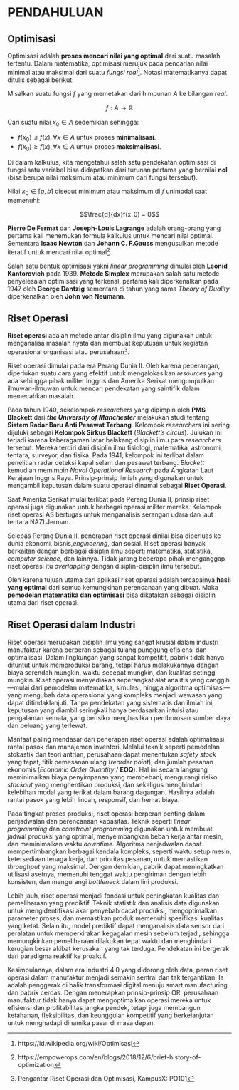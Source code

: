 # PENDAHULUAN 

## Optimisasi

Optimisasi adalah **proses mencari nilai yang optimal** dari suatu masalah tertentu. Dalam matematika, optimisasi merujuk pada pencarian nilai minimal atau maksimal dari suatu *fungsi real*[^1]. Notasi matematikanya dapat ditulis sebagai berikut:

[^1]: https://id.wikipedia.org/wiki/Optimisasi

Misalkan suatu fungsi $f$ yang memetakan dari himpunan $A$ ke bilangan *real*.

$$f: A \rightarrow \mathbb{R}$$

Cari suatu nilai $x_0 \in A$ sedemikian sehingga:

-   $f(x_0) \leq f(x), \forall x \in A$ untuk proses **minimalisasi**.
-   $f(x_0) \geq f(x), \forall x \in A$ untuk proses **maksimalisasi**.

Di dalam kalkulus, kita mengetahui salah satu pendekatan optimisasi di fungsi satu variabel bisa didapatkan dari turunan pertama yang bernilai **nol** (bisa berupa nilai maksimum atau minimum dari fungsi tersebut).

Nilai $x_0 \in [a,b]$ disebut minimum atau maksimum di $f$ unimodal saat memenuhi:

$$\frac{d}{dx}f(x_0) = 0$$

**Pierre De Fermat** dan **Joseph-Louis Lagrange** adalah orang-orang yang pertama kali menemukan formula kalkulus untuk mencari nilai optimal. Sementara **Isaac Newton** dan **Johann C. F.Gauss** mengusulkan metode iteratif untuk mencari nilai optimal[^2].

[^2]: https://empowerops.com/en/blogs/2018/12/6/brief-history-of-optimization

Salah satu bentuk optimisasi yakni *linear programming* dimulai oleh **Leonid Kantorovich** pada 1939. **Metode Simplex** merupakan salah satu metode penyelesaian optimisasi yang terkenal, pertama kali diperkenalkan pada 1947 oleh **George Dantzig** sementara di tahun yang sama *Theory of Duality* diperkenalkan oleh **John von Neumann**.

## Riset Operasi

**Riset operasi** adalah metode antar disiplin ilmu yang digunakan untuk menganalisa masalah nyata dan membuat keputusan untuk kegiatan operasional organisasi atau perusahaan[^3].

[^3]: Pengantar Riset Operasi dan Optimisasi, KampusX: PO101

Riset operasi dimulai pada era Perang Dunia II. Oleh karena peperangan, diperlukan suatu cara yang efektif untuk mengalokasikan *resources* yang ada sehingga pihak militer Inggris dan Amerika Serikat mengumpulkan ilmuwan-ilmuwan untuk mencari pendekatan yang saintifik dalam memecahkan masalah.

Pada tahun 1940, sekelompok *researchers* yang dipimpin oleh **PMS Blackett** dari ***the University of Manchester*** melakukan studi tentang **Sistem Radar Baru Anti Pesawat Terbang**. Kelompok *researchers* ini sering dijuluki sebagai **Kelompok Sirkus Blackett** (*Blackett’s circus*). Julukan ini terjadi karena keberagaman latar belakang disiplin ilmu para *researchers* tersebut. Mereka terdiri dari disiplin ilmu fisiologi, matematika, astronomi, tentara, surveyor, dan fisika. Pada 1941, kelompok ini terlibat dalam penelitian radar deteksi kapal selam dan pesawat terbang. *Blackett* kemudian memimpin *Naval Operational Research* pada Angkatan Laut Kerajaan Inggris Raya. Prinsip-prinsip ilmiah yang digunakan untuk mengambil keputusan dalam suatu operasi dinamai sebagai **Riset Operasi**.

Saat Amerika Serikat mulai terlibat pada Perang Dunia II, prinsip riset operasi juga digunakan untuk berbagai operasi militer mereka. Kelompok riset operasi AS bertugas untuk menganalisis serangan udara dan laut tentara NAZI Jerman.

Selepas Perang Dunia II, penerapan riset operasi dinilai bisa diperluas ke dunia ekonomi, bisnis,*engineering*, dan sosial. Riset operasi banyak berkaitan dengan berbagai disiplin ilmu seperti matematika, statistika, *computer science*, dan lainnya. Tidak jarang beberapa pihak menganggap riset operasi itu *overlapping* dengan disiplin-disiplin ilmu tersebut.

Oleh karena tujuan utama dari aplikasi riset operasi adalah tercapainya **hasil yang optimal** dari semua kemungkinan perencanaan yang dibuat. Maka **pemodelan matematika dan optimisasi** bisa dikatakan sebagai disiplin utama dari riset operasi.

## Riset Operasi dalam Industri

Riset operasi merupakan disiplin ilmu yang sangat krusial dalam industri manufaktur karena berperan sebagai tulang punggung efisiensi dan optimalisasi. Dalam lingkungan yang sangat kompetitif, pabrik tidak hanya dituntut untuk memproduksi barang, tetapi harus melakukannya dengan biaya serendah mungkin, waktu secepat mungkin, dan kualitas setinggi mungkin. Riset operasi menyediakan seperangkat alat analitis yang canggih—mulai dari pemodelan matematika, simulasi, hingga algoritma optimisasi—yang mengubah data operasional yang kompleks menjadi wawasan yang dapat ditindaklanjuti. Tanpa pendekatan yang sistematis dan ilmiah ini, keputusan yang diambil seringkali hanya berdasarkan intuisi atau pengalaman semata, yang berisiko menghasilkan pemborosan sumber daya dan peluang yang terlewat.

Manfaat paling mendasar dari penerapan riset operasi adalah optimalisasi rantai pasok dan manajemen inventori. Melalui teknik seperti pemodelan stokastik dan teori antrian, perusahaan dapat menentukan _safety stock_ yang tepat, titik pemesanan ulang (_reorder point_), dan jumlah pesanan ekonomis (_Economic Order Quantity_ / __EOQ__). Hal ini secara langsung meminimalkan biaya penyimpanan yang membebani, mengurangi risiko _stockout_ yang menghentikan produksi, dan sekaligus menghindari kelebihan modal yang terikat dalam barang dagangan. Hasilnya adalah rantai pasok yang lebih lincah, responsif, dan hemat biaya.

Pada tingkat proses produksi, riset operasi berperan penting dalam penjadwalan dan perencanaan kapasitas. Teknik seperti _linear programming_ dan _constraint programming_ digunakan untuk membuat jadwal produksi yang optimal, menyeimbangkan beban kerja antar mesin, dan meminimalkan waktu _downtime_. Algoritma penjadwalan dapat mempertimbangkan berbagai kendala kompleks, seperti waktu setup mesin, ketersediaan tenaga kerja, dan prioritas pesanan, untuk memastikan _throughput_ yang maksimal. Dengan demikian, pabrik dapat meningkatkan utilisasi asetnya, memenuhi tenggat waktu pengiriman dengan lebih konsisten, dan mengurangi _bottleneck_ dalam lini produksi.

Lebih jauh, riset operasi menjadi fondasi untuk peningkatan kualitas dan pemeliharaan yang prediktif. Teknik statistik dan analisis data digunakan untuk mengidentifikasi akar penyebab cacat produksi, mengoptimalkan parameter proses, dan memastikan produk memenuhi spesifikasi kualitas yang ketat. Selain itu, model prediktif dapat menganalisis data sensor dari peralatan untuk memperkirakan kegagalan mesin sebelum terjadi, sehingga memungkinkan pemeliharaan dilakukan tepat waktu dan menghindari kerugian besar akibat kerusakan yang tak terduga. Pendekatan ini bergerak dari paradigma reaktif ke proaktif.

Kesimpulannya, dalam era Industri 4.0 yang didorong oleh data, peran riset operasi dalam manufaktur menjadi semakin sentral dan tak tergantikan. Ia adalah penggerak di balik transformasi digital menuju smart manufacturing dan pabrik cerdas. Dengan menerapkan prinsip-prinsip OR, perusahaan manufaktur tidak hanya dapat mengoptimalkan operasi mereka untuk efisiensi dan profitabilitas jangka pendek, tetapi juga membangun ketahanan, fleksibilitas, dan keunggulan kompetitif yang berkelanjutan untuk menghadapi dinamika pasar di masa depan.


